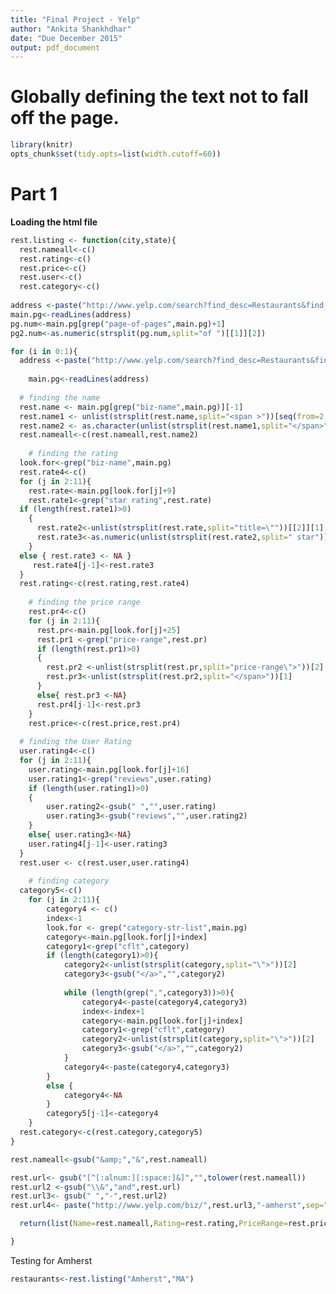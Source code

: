 ```yaml
---
title: "Final Project - Yelp"
author: "Ankita Shankhdhar"
date: "Due December 2015"
output: pdf_document
---
```


Globally defining the text not to fall off the page. 
===

```r
library(knitr)
opts_chunk$set(tidy.opts=list(width.cutoff=60))
```

Part 1
===

**Loading the html file**

```r
rest.listing <- function(city,state){
  rest.nameall<-c()
  rest.rating<-c()
  rest.price<-c()
  rest.user<-c()
  rest.category<-c()
  
address <-paste("http://www.yelp.com/search?find_desc=Restaurants&find_loc=",tolower(city),"+",tolower(state),"&start=",0,sep="")
main.pg<-readLines(address)
pg.num<-main.pg[grep("page-of-pages",main.pg)+1]
pg2.num<-as.numeric(strsplit(pg.num,split="of ")[[1]][2])

for (i in 0:1){
  address <-paste("http://www.yelp.com/search?find_desc=Restaurants&find_loc=",tolower(city),"+",tolower(state),"&start=",i*10,sep="")
  
    main.pg<-readLines(address)
  
  # finding the name
  rest.name <- main.pg[grep("biz-name",main.pg)][-1]
  rest.name1 <- unlist(strsplit(rest.name,split="<span >"))[seq(from=2,to=20,by=2)]
  rest.name2 <- as.character(unlist(strsplit(rest.name1,split="</span>"))[seq(from=1,to=20,by=2)])
  rest.nameall<-c(rest.nameall,rest.name2)
  
    # finding the rating
  look.for<-grep("biz-name",main.pg)
  rest.rate4<-c()
  for (j in 2:11){
    rest.rate<-main.pg[look.for[j]+9]
    rest.rate1<-grep("star rating",rest.rate)  
  if (length(rest.rate1)>0)
    {
      rest.rate2<-unlist(strsplit(rest.rate,split="title=\""))[[2]][1]
      rest.rate3<-as.numeric(unlist(strsplit(rest.rate2,split=" star"))[[1]][1])
  	} 
  else { rest.rate3 <- NA }
     rest.rate4[j-1]<-rest.rate3
  } 
  rest.rating<-c(rest.rating,rest.rate4)
  
    # finding the price range
    rest.pr4<-c()
    for (j in 2:11){
      rest.pr<-main.pg[look.for[j]+25]
      rest.pr1 <-grep("price-range",rest.pr)
      if (length(rest.pr1)>0)
      {
        rest.pr2 <-unlist(strsplit(rest.pr,split="price-range\">"))[2]
        rest.pr3<-unlist(strsplit(rest.pr2,split="</span>"))[1]
      }
      else{ rest.pr3 <-NA}
      rest.pr4[j-1]<-rest.pr3
    }
    rest.price<-c(rest.price,rest.pr4)
  
  # finding the User Rating
  user.rating4<-c()
  for (j in 2:11){
    user.rating<-main.pg[look.for[j]+16]
    user.rating1<-grep("reviews",user.rating)  
    if (length(user.rating1)>0)
    {
        user.rating2<-gsub(" ","",user.rating)
        user.rating3<-gsub("reviews","",user.rating2)
    }
    else{ user.rating3<-NA}
    user.rating4[j-1]<-user.rating3
  }
  rest.user <- c(rest.user,user.rating4)
  
    # finding category
  category5<-c()
    for (j in 2:11){
        category4 <- c()
        index<-1
        look.for <- grep("category-str-list",main.pg)
        category<-main.pg[look.for[j]+index]
        category1<-grep("cflt",category)
        if (length(category1)>0){
            category2<-unlist(strsplit(category,split="\">"))[2]
            category3<-gsub("</a>","",category2)
            
            while (length(grep(",",category3))>0){
                category4<-paste(category4,category3)
                index<-index+1
                category<-main.pg[look.for[j]+index]
                category1<-grep("cflt",category)
                category2<-unlist(strsplit(category,split="\">"))[2]
                category3<-gsub("</a>","",category2)  
            }
            category4<-paste(category4,category3)
        }
        else {
            category4<-NA
        }
        category5[j-1]<-category4
    }
  rest.category<-c(rest.category,category5)
}

rest.nameall<-gsub("&amp;","&",rest.nameall)

rest.url<- gsub("[^[:alnum:][:space:]&]","",tolower(rest.nameall))
rest.url2 <-gsub("\\&","and",rest.url)
rest.url3<- gsub(" ","-",rest.url2)
rest.url4<- paste("http://www.yelp.com/biz/",rest.url3,"-amherst",sep="")

  return(list(Name=rest.nameall,Rating=rest.rating,PriceRange=rest.price, UserRating=rest.user,FoodCategory=rest.category,MoreInfo=rest.url4))

}
```


Testing for Amherst
```r
restaurants<-rest.listing("Amherst","MA")
```

